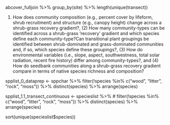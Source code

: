 abcover_fulljoin %>% group_by(site) %>% length(unique(transect))

(1) How does community composition (e.g., percent cover by lifeform, shrub recruitment) and structure (e.g., canopy height) change across a shrub-grass recovery gradient?, (2) How many community-types can be identified across a shrub-grass ‘recovery’ gradient and which species define each community-type?Can transitional plant groupings be identified between shrub-dominated and grass-dominated communities and, if so, which species define these groupings?, (3) How do environmental variables (i.e., slope, aspect, southwestness, total solar radiation, recent fire history) differ among community-types?, and (4) How do seedbank communities along a shrub-grass recovery gradient compare in terms of native species richness and composition?


spplist_0_dataprep <- sppchar %>%
  filter(!species %in% c("wood", "litter", "rock", "moss")) %>%
  distinct(species) %>%
  arrange(species)

spplist_1.1_transect_continuous <- specieslist %>%
 # filter(!species %in% c("wood", "litter", "rock", "moss")) %>%
  distinct(species) %>%
  arrange(species)


sort(unique(specieslist$species))
